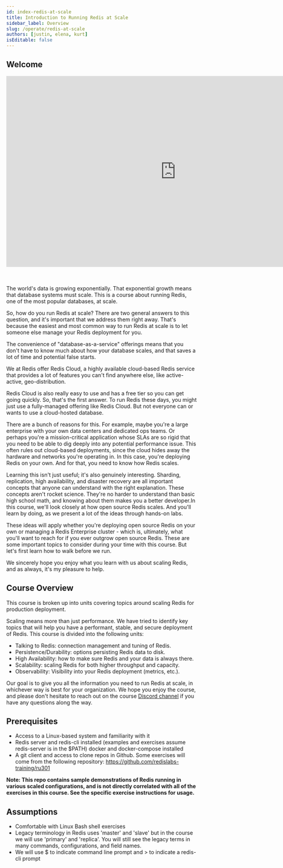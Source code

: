 ```yaml
---
id: index-redis-at-scale
title: Introduction to Running Redis at Scale
sidebar_label: Overview
slug: /operate/redis-at-scale
authors: [justin, elena, kurt]
isEditable: false
---
```



## Welcome
<div class="text--center">
<iframe width="896" height="504" src="https://www.youtube.com/embed/3H896s0rr8E" frameborder="0" allow="accelerometer; autoplay; clipboard-write; encrypted-media; gyroscope; picture-in-picture" allowfullscreen></iframe>
</div>

<br />
<br />
<p>The world's data is growing exponentially. That exponential growth means that database systems must scale. This is a course about running Redis, one of the most popular databases, at scale.</p>

So, how do you run Redis at scale? There are two general answers to this question, and it's important that we address them right away. That's because the easiest and most common way to run Redis at scale is to let someone else manage your Redis deployment for you.

The convenience of "database-as-a-service" offerings means that you don't have to know much about how your database scales, and that saves a lot of time and potential false starts.

We at Redis offer Redis Cloud, a highly available cloud-based Redis service that provides a lot of features you can't find anywhere else, like active-active, geo-distribution.

Redis Cloud is also really easy to use and has a free tier so you can get going quickly. So, that's the first answer. To run Redis these days, you might just use a fully-managed offering like Redis Cloud. But not everyone can or wants to use a cloud-hosted database. 

There are a bunch of reasons for this. For example, maybe you're a large enterprise with your own data centers and dedicated ops teams. Or perhaps you're a mission-critical application whose SLAs are so rigid that you need to be able to dig deeply into any potential performance issue. This often rules out cloud-based deployments, since the cloud hides away the hardware and networks you're operating in. In this case, you're deploying Redis on your own. And for that, you need to know how Redis scales.

Learning this isn't just useful; it's also genuinely interesting. Sharding, replication, high availability, and disaster recovery are all important concepts that anyone can understand with the right explanation. These concepts aren't rocket science. They're no harder to understand than basic high school math, and knowing about them makes you a better developer.In this course, we'll look closely at how open source Redis scales. And you'll learn by doing, as we present a lot of the ideas through hands-on labs.

These ideas will apply whether you're deploying open source Redis on your own or managing a Redis Enterprise cluster - which is, ultimately, what  you'll want to reach for if you ever outgrow open source Redis. These are some important topics to consider during your time with this course. But let's first learn how to walk before we run.  

We sincerely hope you enjoy what you learn with us about scaling Redis, and as always, it's my pleasure to help.

## Course Overview
This course is broken up into units covering topics around scaling Redis for production deployment.

Scaling means more than just performance. We have tried to identify key topics that will help you have a performant, stable, and secure deployment of Redis. This course is divided into the following units:

- Talking to Redis: connection management and tuning of Redis.
- Persistence/Durability: options persisting Redis data to disk.
- High Availability: how to make sure Redis and your data is always there.
- Scalability: scaling Redis for both higher throughput and capacity.
- Observability: Visibility into your Redis deployment (metrics, etc.).

Our goal is to give you all the information you need to run Redis at scale, in whichever way is best for your organization. We hope you enjoy the course, and please don't hesitate to reach out on the course [Discord channel](https://discord.gg/ZnjZbDMDub) if you have any questions along the way.

## Prerequisites

- Access to a Linux-based system and familiarity with it
- Redis server and redis-cli installed (examples and exercises assume redis-server is in the $PATH)
docker and docker-compose installed
- A git client and access to clone repos in Github. Some exercises will come from the following repository: https://github.com/redislabs-training/ru301

<strong>Note: This repo contains sample demonstrations of Redis running in various scaled configurations, and is not directly correlated with all of the exercises in this course. See the specific exercise instructions for usage.</strong>

## Assumptions

- Comfortable with Linux Bash shell exercises
- Legacy terminology in Redis uses 'master' and 'slave' but in the course we will use 'primary' and 'replica'. You will still see the legacy terms in many commands, configurations, and field names.
- We will use $ to indicate command line prompt and > to indicate a redis-cli prompt
